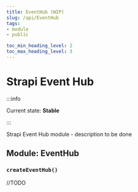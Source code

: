 ```yaml
---
title: EventHub (WIP)
slug: /api/EventHub
tags:
- module
- public

toc_min_heading_level: 2
toc_max_heading_level: 3
---
```


# Strapi Event Hub

:::info

Current state: **Stable**

:::

Strapi Event Hub module - description to be done

## Module: EventHub

### `createEventHub()`

//TODO